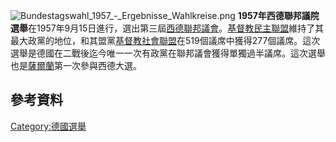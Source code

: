 [[File:Bundestagswahl_1957_-_Ergebnisse_Wahlkreise.png|thumb]]
'''1957年西德聯邦議院選舉'''在1957年9月15日進行，選出第三屆[[德國聯邦議院|西德聯邦議會]]。[[基督教民主聯盟|基督教民主聯盟]]維持了其最大政黨的地位，和其盟黨[[基督教社會聯盟|基督教社會聯盟]]在519個議席中獲得277個議席。這次選舉是德國在二戰後迄今唯一一次有政黨在聯邦議會獲得單獨過半議席。這次選舉也是[[薩爾蘭|薩爾蘭]]第一次參與西德大選。
==參考資料==
{{reflist}}
{{German elections}}
[[Category:德國選舉|Category:德國選舉]]